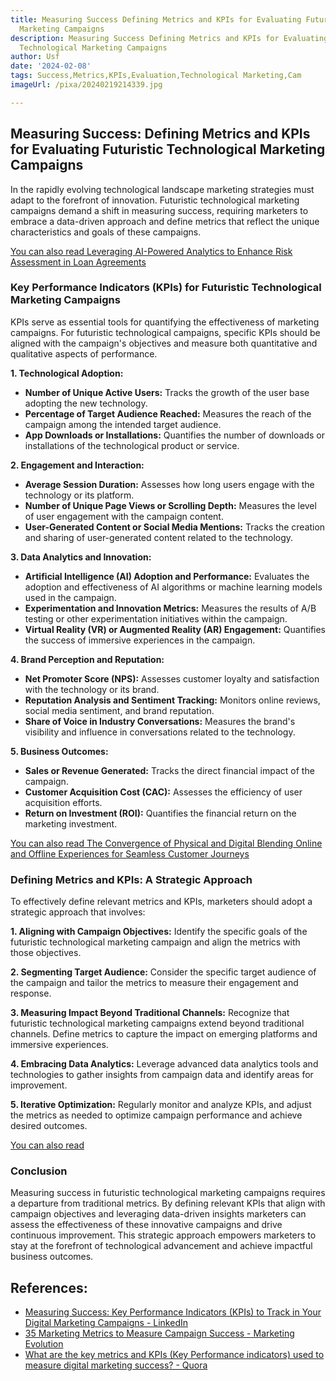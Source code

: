 ```yaml
---
title: Measuring Success Defining Metrics and KPIs for Evaluating Futuristic Technological
  Marketing Campaigns
description: Measuring Success Defining Metrics and KPIs for Evaluating Futuristic
  Technological Marketing Campaigns
author: Usf
date: '2024-02-08'
tags: Success,Metrics,KPIs,Evaluation,Technological Marketing,Cam
imageUrl: /pixa/20240219214339.jpg

---
```

##  Measuring Success: Defining Metrics and KPIs for Evaluating Futuristic Technological Marketing  Campaigns

In the rapidly  evolving technological landscape  marketing strategies must adapt to the forefront of innovation. Futuristic technological marketing campaigns demand a shift in measuring success, requiring marketers to embrace a data-driven approach and define metrics that reflect the unique characteristics and goals of  these campaigns.

[You can also read Leveraging AI-Powered Analytics to Enhance Risk Assessment in Loan Agreements](Leveraging%20AI-Powered%20Analytics%20to%20Enhance%20Risk%20Assessment%20in%20Loan%20Agreements)


### Key Performance Indicators (KPIs) for Futuristic Technological  Marketing Campaigns

KPIs serve  as essential tools for quantifying the effectiveness of marketing campaigns. For futuristic  technological campaigns, specific  KPIs should be aligned with the campaign's  objectives and measure both quantitative  and qualitative aspects of performance.

**1. Technological Adoption:**

* **Number of Unique Active Users:** Tracks the  growth of the user base adopting the new technology.
* **Percentage of Target  Audience Reached:** Measures the reach of the campaign among the  intended target audience.
* **App  Downloads or Installations:** Quantifies the number of downloads or installations of the  technological product or service.

**2. Engagement and  Interaction:**

* **Average Session Duration:** Assesses how long users engage with the technology or its platform.
* **Number of Unique Page Views or Scrolling Depth:** Measures the level of user engagement  with the campaign content.
* **User-Generated Content or  Social  Media Mentions:** Tracks the creation and sharing of user-generated content related to the technology.

**3. Data Analytics and Innovation:**

*  **Artificial Intelligence (AI)  Adoption and Performance:** Evaluates the adoption and effectiveness of AI algorithms or machine learning models used in the campaign.
* **Experimentation and Innovation Metrics:** Measures the results of A/B testing or other experimentation initiatives within the campaign.
*  **Virtual  Reality (VR)  or Augmented Reality (AR) Engagement:** Quantifies  the success of immersive experiences in the campaign.

**4. Brand Perception  and Reputation:**

* **Net Promoter Score (NPS):** Assesses customer loyalty  and satisfaction  with  the technology  or its brand.
*  **Reputation Analysis and Sentiment Tracking:** Monitors online reviews, social media sentiment, and brand reputation.
* **Share of Voice in Industry Conversations:** Measures  the  brand's visibility and influence in conversations related to the  technology.

**5. Business Outcomes:**

* **Sales or Revenue Generated:** Tracks the  direct financial impact of the campaign.
* **Customer Acquisition Cost (CAC):** Assesses the efficiency of user acquisition efforts.
* **Return on Investment  (ROI):** Quantifies the financial return  on the  marketing investment.

[You can also read The Convergence of  Physical and Digital Blending Online  and Offline Experiences for Seamless Customer Journeys](The%20Convergence%20of%20Physical%20and%20Digital%20Blending%20Online%20and%20Offline%20Experiences%20for%20Seamless%20Customer%20Journeys)


### Defining Metrics and KPIs: A Strategic Approach

To  effectively define relevant metrics and KPIs, marketers should adopt a strategic approach that involves:

**1.  Aligning with  Campaign Objectives:** Identify the  specific goals of the futuristic technological marketing campaign and align the metrics with those objectives.

**2. Segmenting Target Audience:** Consider the specific target audience of the campaign  and tailor the metrics to measure their engagement and response.

**3. Measuring Impact Beyond Traditional Channels:** Recognize that futuristic technological marketing campaigns extend beyond traditional channels. Define metrics to capture the impact on  emerging platforms and immersive experiences.

**4. Embracing Data Analytics:** Leverage advanced data analytics tools and technologies to gather insights from campaign  data and identify areas for improvement.

**5.  Iterative Optimization:** Regularly monitor and analyze  KPIs, and adjust the  metrics as  needed to optimize campaign performance  and achieve desired  outcomes.

[You can also read ]()


### Conclusion

Measuring success in futuristic technological marketing  campaigns requires a departure from traditional metrics. By defining relevant KPIs  that align with campaign objectives and leveraging data-driven insights marketers can assess the effectiveness of these innovative campaigns and drive continuous improvement. This strategic approach empowers marketers to stay at the forefront of technological  advancement and achieve impactful business outcomes.

## References:
- [Measuring Success: Key Performance Indicators (KPIs) to Track in Your Digital Marketing Campaigns - LinkedIn](https://www.linkedin.com/pulse/measuring-success-key-performance-indicators-kpis-track)
- [35 Marketing Metrics to Measure Campaign Success - Marketing Evolution](https://www.marketingevolution.com/knowledge-center/marketing-metrics-kpis-campaign-success)
- [What are the key metrics and KPIs (Key Performance indicators) used to measure digital marketing success? - Quora](https://www.quora.com/What-are-the-key-metrics-and-KPIs-Key-Performance-indicators-used-to-measure-digital-marketing-success)
